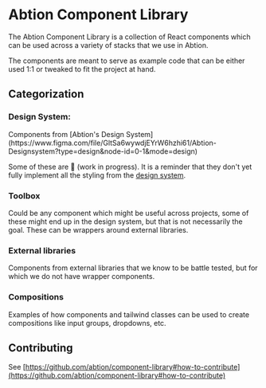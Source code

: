 
<Meta title="Introduction to the component library" />

<h1>Abtion Component Library</h1>

The Abtion Component Library is a collection of React components which can be used across a variety of stacks that we use in Abtion.

The components are meant to serve as example code that can be either used 1:1 or tweaked to fit the project at hand.

<h2>Categorization</h2>

<h3>Design System:</h3>
Components from [Abtion's Design
System](https://www.figma.com/file/GltSa6wywdjEYrW6hzhi61/Abtion-Designsystem?type=design&node-id=0-1&mode=design)

Some of these are 🚧 (work in progress). It is a reminder that they don't yet fully implement all the styling from the <a href="https://www.figma.com/file/GltSa6wywdjEYrW6hzhi61/Abtion-Designsystem?type=design&node-id=0-1&mode=design" target="_BLANK">design system</a>.

<h3>Toolbox</h3>
Could be any component which might be useful across projects, some of these
might end up in the design system, but that is not necessarily the goal. These
can be wrappers around external libraries.

<h3>External libraries</h3>
Components from external libraries that we know to be battle tested, but for
which we do not have wrapper components.

<h3>Compositions</h3>

Examples of how components and tailwind classes can be used to create compositions like input groups, dropdowns, etc.

<h2>Contributing</h2>

See [https://github.com/abtion/component-library#how-to-contribute](https://github.com/abtion/component-library#how-to-contribute)
